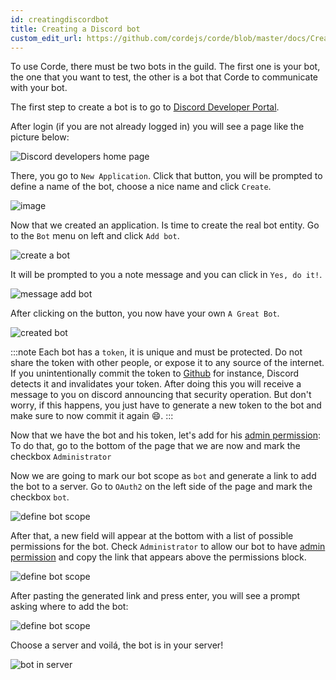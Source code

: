 ```yaml
---
id: creatingdiscordbot
title: Creating a Discord bot
custom_edit_url: https://github.com/cordejs/corde/blob/master/docs/CreatingDiscordBot.mdx
---
```


To use Corde, there must be two bots in the guild. The first one is your bot, the one that you want to test,
the other is a bot that Corde to communicate with your bot.

The first step to create a bot is to go to [Discord Developer Portal](https://discord.com/login?redirect_to=%2Fdevelopers%2Fapplications).

After login (if you are not already logged in) you will see a page like the picture below:

![Discord developers home page](/img/discord_developers_home.png)

There, you go to `New Application`. Click that button, you will be prompted to define a name
of the bot, choose a nice name and click `Create`.

<div style={{textAlign: 'center'}}>

![image](/img/bot_name_prompt.png)

</div>

Now that we created an application. Is time to create the real bot entity.
Go to the `Bot` menu on left and click `Add bot`.

![create a bot](/img/create_bot.png)

It will be prompted to you a note message and you can click in `Yes, do it!`.

<div style={{textAlign: 'center'}}>

![message add bot](/img/message_add_bot.png)

</div>

After clicking on the button, you now have your own `A Great Bot`.

![created bot](/img/created_bot.png)

:::note
Each bot has a `token`, it is unique and must be protected. Do not share the token
with other people, or expose it to any source of the internet. If you unintentionally
commit the token to [Github](https://github.com/) for instance, Discord detects it and
invalidates your token. After doing this you will receive a message to you on discord announcing
that security operation. But don't worry, if this happens, you just have to generate a new
token to the bot and make sure to now commit it again 😄.
:::

Now that we have the bot and his token, let's add for his [admin permission](/docs/permissions#administrator):
To do that, go to the bottom of the page that we are now and mark the checkbox `Administrator`

Now we are going to mark our bot scope as `bot` and generate a link to add the bot to a server.
Go to `OAuth2` on the left side of the page and mark the checkbox `bot`.

![define bot scope](/img/define_bot_scope.png)

After that, a new field will appear at the bottom with a list of possible permissions
for the bot. Check `Administrator` to allow our bot to have [admin permission](/docs/permissions#administrator)
and copy the link that appears above the permissions block.

![define bot scope](/img/scope_and_permissions.png)

After pasting the generated link and press enter, you will see a prompt asking where to add the bot:

<div style={{textAlign: 'center'}}>

![define bot scope](/img/where_put_bot_prompt.png)

</div>

Choose a server and voilá, the bot is in your server!

<div style={{textAlign: 'center'}}>

![bot in server](/img/bot_in_server.png)

</div>
